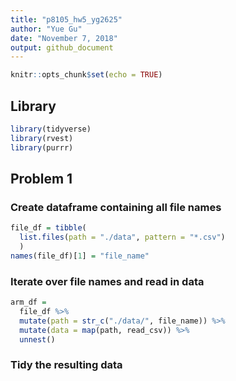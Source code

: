 ```yaml
---
title: "p8105_hw5_yg2625"
author: "Yue Gu"
date: "November 7, 2018"
output: github_document
---
```


```r
knitr::opts_chunk$set(echo = TRUE)
```

## Library
```r
library(tidyverse)
library(rvest)
library(purrr)
```
## Problem 1
### Create dataframe containing all file names
```r
file_df = tibble(
  list.files(path = "./data", pattern = "*.csv")
  )
names(file_df)[1] = "file_name"

```

### Iterate over file names and read in data
```r
arm_df = 
  file_df %>% 
  mutate(path = str_c("./data/", file_name)) %>% 
  mutate(data = map(path, read_csv)) %>% 
  unnest()

```

### Tidy the resulting data
```r

```



